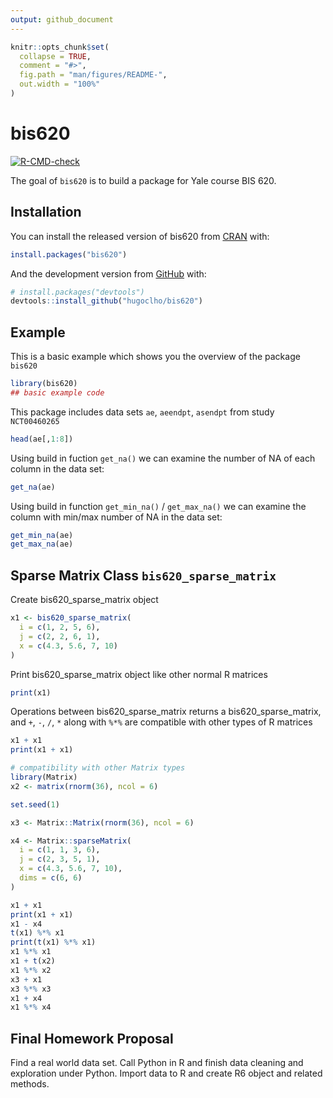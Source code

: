 ```yaml
---
output: github_document
---
```


<!-- README.md is generated from README.Rmd. Please edit that file -->

```r
knitr::opts_chunk$set(
  collapse = TRUE,
  comment = "#>",
  fig.path = "man/figures/README-",
  out.width = "100%"
)
```

# bis620

<!-- badges: start -->
[![R-CMD-check](https://github.com/hugoclho/bis620/workflows/R-CMD-check/badge.svg)](https://github.com/hugoclho/bis620/actions)
<!-- badges: end -->

The goal of `bis620` is to build a package for Yale course BIS 620.

## Installation

You can install the released version of bis620 from [CRAN](https://CRAN.R-project.org) with:

``` r
install.packages("bis620")
```

And the development version from [GitHub](https://github.com/) with:

``` r
# install.packages("devtools")
devtools::install_github("hugoclho/bis620")
```
## Example

This is a basic example which shows you the overview of the package `bis620`

```r
library(bis620)
## basic example code
```

This package includes data sets `ae`, `aeendpt`, `asendpt` from study `NCT00460265`

```r
head(ae[,1:8])
```
Using build in fuction `get_na()` we can examine the number of NA of each column in the data set:

```r
get_na(ae)
```

Using build in function `get_min_na()` / `get_max_na()` we can examine the column with min/max number of NA in the data set:

```r
get_min_na(ae)
get_max_na(ae)
```


## Sparse Matrix Class `bis620_sparse_matrix`

Create bis620_sparse_matrix object

```r
x1 <- bis620_sparse_matrix(
  i = c(1, 2, 5, 6),
  j = c(2, 2, 6, 1),
  x = c(4.3, 5.6, 7, 10)
)
```

Print bis620_sparse_matrix object like other normal R matrices

```r
print(x1)
```

Operations between bis620_sparse_matrix returns a bis620_sparse_matrix, and `+`, `-`, `/`, `*` along with `%*%` are compatible with other types of R matrices

```r
x1 + x1
print(x1 + x1)
```


```r
# compatibility with other Matrix types
library(Matrix)
x2 <- matrix(rnorm(36), ncol = 6)

set.seed(1)

x3 <- Matrix::Matrix(rnorm(36), ncol = 6)

x4 <- Matrix::sparseMatrix(
  i = c(1, 1, 3, 6),
  j = c(2, 3, 5, 1),
  x = c(4.3, 5.6, 7, 10),
  dims = c(6, 6)
)
```


```r
x1 + x1
print(x1 + x1)
x1 - x4
t(x1) %*% x1
print(t(x1) %*% x1)
x1 %*% x1
x1 + t(x2)
x1 %*% x2
x3 + x1
x3 %*% x3
x1 + x4
x1 %*% x4
```

## Final Homework Proposal
Find a real world data set. Call Python in R and finish data cleaning and exploration under Python. Import data to R and create R6 object and related methods. 










